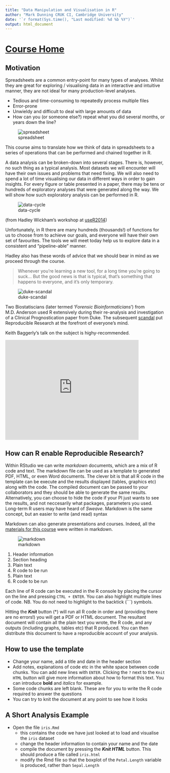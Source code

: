 ```yaml
---
title: "Data Manipulation and Visualisation in R"
author: "Mark Dunning CRUK CI, Cambridge University"
date: '`r format(Sys.time(), "Last modified: %d %b %Y")`'
output: html_document
---
```

# [Course Home](https://mrccsc.github.io/r-intermediate/)

## Motivation

Spreadsheets are a common entry-point for many types of analyses. Whilst they are great for exploring / visualising data in an interactive and intuitive manner, they are not ideal for many production-level analyses.

- Tedious and time-consuming to repeatedly process multiple files
- Error-prone
- Unwieldy and difficult to deal with large amounts of data
- How can you (or someone else?) repeat what you did several months, or years down the line?

![spreadsheet](images/spreadsheet-full.png)

This course aims to translate how we think of data in spreadsheets to a series of operations that can be performed and chained together in R.


A data analysis can be broken-down into several stages. There is, however, no such thing as a typical analysis. Most datasets we will encounter will have their own issues and problems that need fixing. We will also need to spend a lot of time visualising our data in different ways in order to gain insights. For every figure or table presented in a paper, there may be tens or hundreds of exploratory analyses that were generated along the way. We will show how such exploratory analysis can be performed in R.

![data-cycle](images/data-cycle.png)

(from Hadley Wickham's workshop at [useR2014](http://datascience.la/hadley-wickhams-dplyr-tutorial-at-user-2014-part-1/))

Unfortunately, in R there are many hundreds (thousands!) of functions for us to choose from to achieve our goals, and everyone will have their own set of favourites. The tools we will meet today help us to explore data in a consistent and "pipeline-able" manner. 


Hadley also has these words of advice that we should bear in mind as we proceed through the course.

> Whenever you’re learning a new tool, for a long time you’re going to suck… But the good news is that is typical, that’s something that happens to everyone, and it’s only temporary.


![duke-scandal](images/rep-research-nyt.png)

Two Biostatiscians (later termed '*Forensic Bioinformaticians*') from M.D. Anderson used R extensively during their re-analysis and investigation of a Clinical Prognostication paper from Duke. The subsequent [scandal](https://www.youtube.com/watch?v=W5sZTNPMQRM) put Reproducible Research at the forefront of everyone's mind.

Keith Baggerly's talk on the subject is highy-recommended.

<iframe width="420" height="315" src="https://www.youtube.com/embed/7gYIs7uYbMo" frameborder="0" allowfullscreen></iframe>


## How can R enable Reproducible Research?

Within RStudio we can write *markdown* documents, which are a mix of R code and text. The markdown file can be used as a template to generated PDF, HTML, or even Word documents. The clever bit is that all R code in the template can be execute and the results displayed (tables, graphics etc) along with the code. The compiled document can be passed to your collaborators and they should be able to generate the same results. Alternatively, you can choose to hide the code if your PI just wants to see the results, and not neccesarily what packages, parameters you used. Long-term R users may have heard of *Sweave*. Markdown is the same concept, but an easier to write (and read) syntax

Markdown can also generate presentations and courses. Indeed, all the [materials for this course](https://github.com/cambiotraining/r-intermediate) were written in markdown.



![markdown](images/markdown-annotated.png)

1. Header information
2. Section heading
3. Plain text
4. R code to be run
5. Plain text
6. R code to be run




Each line of R code can be executed in the R console by placing the cursor on the line and pressing `CTRL + ENTER`. You can also highlight multiple lines of code. NB. You do not need to highlight to the backtick (`\``) symbols. 

Hitting the ***Knit*** button (*) will run all R code in order and (providing there are no errors!) you will get a PDF or HTML document. The resultant document will contain all the plain text you wrote, the R code, and any outputs (including graphs, tables etc) that R produced. You can then distribute this document to have a reproducible account of your analysis.

## How to use the template

- Change your name, add a title and date in the header section
- Add notes, explanations of code etc in the white space between code chunks. You can add new lines with `ENTER`. Clicking the `?` next to the `Knit HTML` button will give more information about how to format this text. You can introduce **bold** and *italics* for example.
- Some code chunks are left blank. These are for you to write the R code required to answer the questions
- You can try to knit the document at any point to see how it looks


## A Short Analysis Example

- Open the file `iris.Rmd`
    + this contains the code we have just looked at to load and visualise the `iris` dataset
    + change the header information to contain your name and the date
    + compile the document by pressing the ***Knit HTML*** button. This should produce a file called `iris.html`
    + modify the Rmd file so that the boxplot of the `Petal.Length` variable is produced, rather than `Sepal.Length`
    
